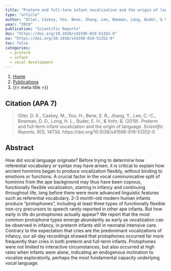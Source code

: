 ```yaml
---
title: "Preterm and full-term infant vocalization and the origin of language"
type: "article"
author: "Oller, Caskey, Yoo, Bene, Jhang, Lee, Bowman, Long, Buder, & Vohr"
year: "2019"
publication: "Scientific Reports"
doi: "https://doi.org/10.1038/s41598-019-51352-0"
oa: "https://doi.org/10.1038/s41598-019-51352-0"
toc: false
categories:
  - preterm
  - infant 
  - vocal development
---
```


```{=html}
<nav aria-label="breadcrumb">
  <ol class="breadcrumb">
    <li class="breadcrumb-item"><a href="../../index.html">Home</a></li>
    <li class="breadcrumb-item"><a href="../../publications.html">Publications</a></li>
    <li class="breadcrumb-item active" aria-current="page">{{< meta title >}}</li>
  </ol>
</nav>
```

## Citation (APA 7)

> Oller, D. K., Caskey, M., Yoo, H., Bene, E. R., Jhang, Y., Lee, C.-C., Bowman, D. D., Long, H. L., Buder, E. H., & Vohr, B. (2019). Preterm and full-term infant vocalization and the origin of language. *Scientific Reports, 9*(1), 14734. https://doi.org/10.1038/s41598-019-51352-0

## Abstract

How did vocal language originate? Before trying to determine how referential vocabulary or syntax may have arisen, it is critical to explain how ancient hominins began to produce vocalization flexibly, without binding to emotions or functions. A crucial factor in the vocal communicative split of hominins from the ape background may thus have been copious, functionally flexible vocalization, starting in infancy and continuing throughout life, long before there were more advanced linguistic features such as referential vocabulary. 2--3 month-old modern human infants produce "protophones", including at least three types of functionally flexible non-cry precursors to speech rarely reported in other ape infants. But how early in life do protophones actually appear? We report that the most common protophone types emerge abundantly as early as vocalization can be observed in infancy, in preterm infants still in neonatal intensive care. Contrary to the expectation that cries are the predominant vocalizations of infancy, our all-day recordings showed that protophones occurred far more frequently than cries in both preterm and full-term infants. Protophones were not limited to interactive circumstances, but also occurred at high rates when infants were alone, indicating an endogenous inclination to vocalize exploratorily, perhaps the most fundamental capacity underlying vocal language.
